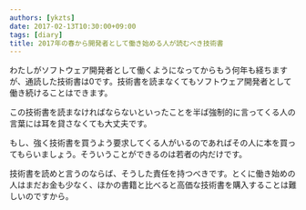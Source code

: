 ```yaml
---
authors: [ykzts]
date: 2017-02-13T10:30:00+09:00
tags: [diary]
title: 2017年の春から開発者として働き始める人が読むべき技術書
---
```


わたしがソフトウェア開発者として働くようになってからもう何年も経ちますが、通読した技術書は0です。技術書を読まなくてもソフトウェア開発者として働き続けることはできます。

この技術書を読まなければならないといったことを半ば強制的に言ってくる人の言葉には耳を貸さなくても大丈夫です。

<!--truncate-->

もし、強く技術書を買うよう要求してくる人がいるのであればその人に本を買ってもらいましょう。そういうことができるのは若者の内だけです。

技術書を読めと言うのならば、そうした責任を持つべきです。とくに働き始めの人はまだお金も少なく、ほかの書籍と比べると高価な技術書を購入することは難しいのですから。
